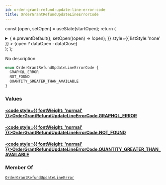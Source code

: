 ```yaml
---
id: order-grant-refund-update-line-error-code
title: OrderGrantRefundUpdateLineErrorCode
---
```






const [open, setOpen] = useState(startOpen);
return (
<details {...(open ? { open: true } : {})} className="details" style={{ border:'none', boxShadow:'none', background:'var(--ifm-background-color)' }}>
<summary
onClick={(e) => {
e.preventDefault();
setOpen((open) => !open);
}}
style={{ listStyle:'none' }} >
{open ? dataOpen : dataClose}
</summary>
{open && children}
</details>
);
};

No description

```graphql
enum OrderGrantRefundUpdateLineErrorCode {
  GRAPHQL_ERROR
  NOT_FOUND
  QUANTITY_GREATER_THAN_AVAILABLE
}
```

### Values

#### [<code style={{ fontWeight: 'normal' }}>OrderGrantRefundUpdateLineErrorCode.<b>GRAPHQL_ERROR</b></code>](#)

#### [<code style={{ fontWeight: 'normal' }}>OrderGrantRefundUpdateLineErrorCode.<b>NOT_FOUND</b></code>](#)

#### [<code style={{ fontWeight: 'normal' }}>OrderGrantRefundUpdateLineErrorCode.<b>QUANTITY_GREATER_THAN_AVAILABLE</b></code>](#)

### Member Of

[`OrderGrantRefundUpdateLineError`](../../../api-reference/miscellaneous/objects/order-grant-refund-update-line-error.mdx) <Badge class="badge badge--secondary" text="object"/>
